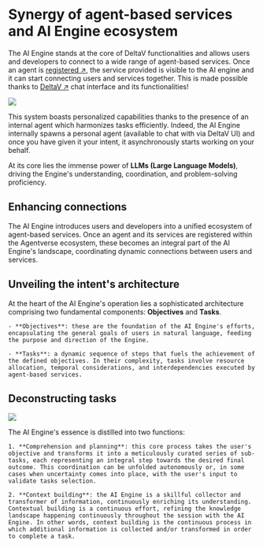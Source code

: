 # Synergy of agent-based services and AI Engine ecosystem

The AI Engine stands at the core of DeltaV functionalities and allows users and developers to connect to a wide range of agent-based services. Once an agent is [registered ↗️](/guides/agentverse/registering-agent-services), the service provided is visible to the AI engine and it can start connecting users and services together. This is made possible thanks to [DeltaV ↗️](/concepts/deltav/intro) chat interface and its functionalities!

![](../../../src/images/missing.jpeg)

This system boasts personalized capabilities thanks to the presence of an internal agent which harmonizes tasks efficiently. Indeed, the AI Engine internally spawns a personal agent (available to chat with via DeltaV UI) and once you have given it your intent, it asynchronously starts working on your behalf.

At its core lies the immense power of **LLMs (Large Language Models)**, driving the Engine's understanding, coordination, and problem-solving proficiency.

## Enhancing connections

The AI Engine introduces users and developers into a unified ecosystem of agent-based services. Once an agent and its services are registered within the Agentverse ecosystem, these becomes an integral part of the AI Engine's landscape, coordinating dynamic connections between users and services.

## Unveiling the intent's architecture

At the heart of the AI Engine's operation lies a sophisticated architecture comprising two fundamental components: **Objectives** and **Tasks**.

    - **Objectives**: these are the foundation of the AI Engine's efforts, encapsulating the general goals of users in natural language, feeding the purpose and direction of the Engine.

    - **Tasks**: a dynamic sequence of steps that fuels the achievement of the defined objectives. In their complexity, tasks involve resource allocation, temporal considerations, and interdependencies executed by agent-based services.

## Deconstructing tasks

![](../../../src/images/missing.jpeg)

The AI Engine's essence is distilled into two functions:

    1. **Comprehension and planning**: this core process takes the user's objective and transforms it into a meticulously curated series of sub-tasks, each representing an integral step towards the desired final outcome. This coordination can be unfolded autonomously or, in some cases when uncertainty comes into place, with the user's input to validate tasks selection.

    2. **Context building**: the AI Engine is a skillful collector and transformer of information, continuously enriching its understanding. Contextual building is a continuous effort, refining the knowledge landscape happening continuously throughout the session with the AI Engine. In other words, context building is the continuous process in which additional information is collected and/or transformed in order to complete a task.
